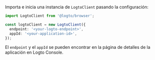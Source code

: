 Importa e inicia una instancia de `LogtoClient` pasando la configuración:

```ts title="index.js"
import LogtoClient from '@logto/browser';

const logtoClient = new LogtoClient({
  endpoint: '<your-logto-endpoint>',
  appId: '<your-application-id>',
});
```

El `endpoint` y el `appId` se pueden encontrar en la página de detalles de la aplicación en Logto Console.
